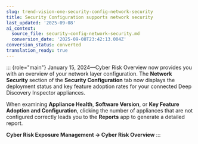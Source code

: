 ```yaml
---
slug: trend-vision-one-security-config-network-security
title: Security Configuration supports network security
last_updated: '2025-09-08'
ai_context:
  source_file: security-config-network-security.md
  conversion_date: '2025-09-08T23:42:13.004Z'
conversion_status: converted
translation_ready: true
---
```


::: {role="main"}
January 15, 2024—Cyber Risk Overview now provides you with an overview of your network layer configuration. The **Network Security** section of the **Security Configuration** tab now displays the deployment status and key feature adoption rates for your connected Deep Discovery Inspector appliances.

When examining **Appliance Health**, **Software Version**, or **Key Feature Adoption and Configuration**, clicking the number of appliances that are not configured correctly leads you to the **Reports** app to generate a detailed report.

**Cyber Risk Exposure Management → Cyber Risk Overview**
:::
